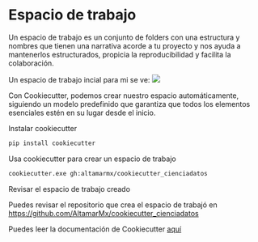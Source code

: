 # Espacio de trabajo

Un espacio de trabajo es un conjunto de folders con una estructura y nombres que tienen una narrativa acorde a tu proyecto y nos ayuda a mantenerlos estructurados, propicia la reproducibilidad y facilita la colaboración. 

Un espacio de trabajo incial para mi se ve:
![](../../img/meteorologico.png)


Con Cookiecutter, podemos crear nuestro  espacio automáticamente, siguiendo un modelo predefinido que garantiza que todos los elementos esenciales estén en su lugar desde el inicio.



Instalar cookiecutter
```bash
pip install cookiecutter
```

Usa cookiecutter para crear un espacio de trabajo
```bash 
cookiecutter.exe gh:altamarmx/cookiecutter_cienciadatos
```

Revisar el espacio de trabajo creado






::: {.callout-note }
Puedes revisar el repositorio que crea el espacio de trabajó en [https://github.com/AltamarMx/cookiecutter_cienciadatos](https://github.com/AltamarMx/cookiecutter_cienciadatos)
:::

::: {.callout-tip }
Puedes leer la documentación de Cookiecutter [aquí](https://cookiecutter.readthedocs.io/en/stable/
)
:::


